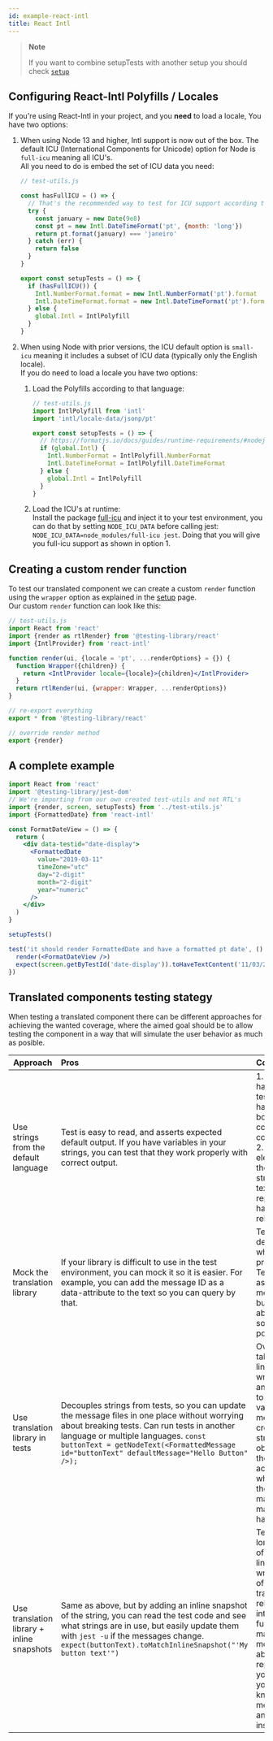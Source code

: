 ```yaml
---
id: example-react-intl
title: React Intl
---
```


> **Note**
>
> If you want to combine setupTests with another setup you should check
> [`setup`](react-testing-library/setup.mdx)

## Configuring React-Intl Polyfills / Locales

If you're using React-Intl in your project, and you **need** to load a locale,
You have two options:

1.  When using Node 13 and higher, Intl support is now out of the box. The
    default ICU (International Components for Unicode) option for Node is
    `full-icu` meaning all ICU's.  
     All you need to do is embed the set of ICU data you need:

    ```js
    // test-utils.js

    const hasFullICU = () => {
      // That's the recommended way to test for ICU support according to Node.js docs
      try {
        const january = new Date(9e8)
        const pt = new Intl.DateTimeFormat('pt', {month: 'long'})
        return pt.format(january) === 'janeiro'
      } catch (err) {
        return false
      }
    }

    export const setupTests = () => {
      if (hasFullICU()) {
        Intl.NumberFormat.format = new Intl.NumberFormat('pt').format
        Intl.DateTimeFormat.format = new Intl.DateTimeFormat('pt').format
      } else {
        global.Intl = IntlPolyfill
      }
    }
    ```

2.  When using Node with prior versions, the ICU default option is `small-icu`
    meaning it includes a subset of ICU data (typically only the English
    locale).  
    If you do need to load a locale you have two options:

    1. Load the Polyfills according to that language:

       ```js
       // test-utils.js
       import IntlPolyfill from 'intl'
       import 'intl/locale-data/jsonp/pt'

       export const setupTests = () => {
         // https://formatjs.io/docs/guides/runtime-requirements/#nodejs
         if (global.Intl) {
           Intl.NumberFormat = IntlPolyfill.NumberFormat
           Intl.DateTimeFormat = IntlPolyfill.DateTimeFormat
         } else {
           global.Intl = IntlPolyfill
         }
       }
       ```

    2. Load the ICU's at runtime:  
       Install the package
       [full-icu](https://github.com/unicode-org/full-icu-npm) and inject it to
       your test environment, you can do that by setting `NODE_ICU_DATA` before
       calling jest: `NODE_ICU_DATA=node_modules/full-icu jest`. Doing that you
       will give you full-icu support as shown in option 1.

## Creating a custom render function

To test our translated component we can create a custom `render` function using
the `wrapper` option as explained in the
[setup](react-testing-library/setup.mdx) page.  
Our custom `render` function can look like this:

```jsx
// test-utils.js
import React from 'react'
import {render as rtlRender} from '@testing-library/react'
import {IntlProvider} from 'react-intl'

function render(ui, {locale = 'pt', ...renderOptions} = {}) {
  function Wrapper({children}) {
    return <IntlProvider locale={locale}>{children}</IntlProvider>
  }
  return rtlRender(ui, {wrapper: Wrapper, ...renderOptions})
}

// re-export everything
export * from '@testing-library/react'

// override render method
export {render}
```

## A complete example

```jsx
import React from 'react'
import '@testing-library/jest-dom'
// We're importing from our own created test-utils and not RTL's
import {render, screen, setupTests} from '../test-utils.js'
import {FormattedDate} from 'react-intl'

const FormatDateView = () => {
  return (
    <div data-testid="date-display">
      <FormattedDate
        value="2019-03-11"
        timeZone="utc"
        day="2-digit"
        month="2-digit"
        year="numeric"
      />
    </div>
  )
}

setupTests()

test('it should render FormattedDate and have a formatted pt date', () => {
  render(<FormatDateView />)
  expect(screen.getByTestId('date-display')).toHaveTextContent('11/03/2019')
})
```

## Translated components testing stategy

When testing a translated component there can be different approaches for
achieving the wanted coverage, where the aimed goal should be to allow testing
the component in a way that will simulate the user behavior as much as posible.

| Approach                                   | Pros                                                                                                                                                                                                                                                                                 | Cons                                                                                                                                                                                                                                                                  |
| ------------------------------------------ | :----------------------------------------------------------------------------------------------------------------------------------------------------------------------------------------------------------------------------------------------------------------------------------- | :-------------------------------------------------------------------------------------------------------------------------------------------------------------------------------------------------------------------------------------------------------------------- |
| Use strings from the default language      | Test is easy to read, and asserts expected default output. If you have variables in your strings, you can test that they work properly with correct output.                                                                                                                          | 1. Strings hardcoded into tests mean you have to update both tests and code for any copy changes. 2. If multiple elements have the same string/substring text, find-and-replace may be hard to use reliably.                                                          |
| Mock the translation library               | If your library is difficult to use in the test environment, you can mock it so it is easier. For example, you can add the message ID as a data-attribute to the text so you can query by that.                                                                                      | Test code deviates from what runs in production. Tests may assert about message IDs but not enough about content, so errors are possible.                                                                                                                             |
| Use translation library in tests           | Decouples strings from tests, so you can update the message files in one place without worrying about breaking tests. Can run tests in another language or multiple languages. `const buttonText = getNodeText(<FormattedMessage id="buttonText" defaultMessage="Hello Button" />);` | Overhead - it takes more lines of code to write the test, and you need to know the variables and message IDs to create the right strings. It's not obvious what the text actually is when you read the test code, making maintaining it harder.                       |
| Use translation library + inline snapshots | Same as above, but by adding an inline snapshot of the string, you can read the test code and see what strings are in use, but easily update them with `jest -u` if the messages change. `expect(buttonText).toMatchInlineSnapshot("'My button text'")`                              | Tests are longer because of the extra lines. You can wrap up some of the translation-related code into a helper function to make it a little more inline-able and avoid repeating yourself, but you still need to know the message IDs and variables inside the test. |
